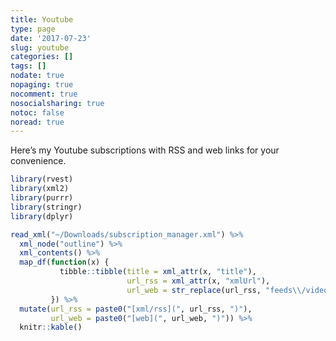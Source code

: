 ```yaml
---
title: Youtube
type: page
date: '2017-07-23'
slug: youtube
categories: []
tags: []
nodate: true
nopaging: true
nocomment: true
nosocialsharing: true
notoc: false
noread: true
---
```


Here's my Youtube subscriptions with RSS and web links for your convenience.

```r
library(rvest)
library(xml2)
library(purrr)
library(stringr)
library(dplyr)

read_xml("~/Downloads/subscription_manager.xml") %>%
  xml_node("outline") %>%
  xml_contents() %>%
  map_df(function(x) {
           tibble::tibble(title = xml_attr(x, "title"),
                          url_rss = xml_attr(x, "xmlUrl"),
                          url_web = str_replace(url_rss, "feeds\\/videos\\.xml\\?channel_id=", "channel\\/"))
         }) %>%
  mutate(url_rss = paste0("[xml/rss](", url_rss, ")"),
         url_web = paste0("[web](", url_web, ")")) %>%
  knitr::kable()
```

